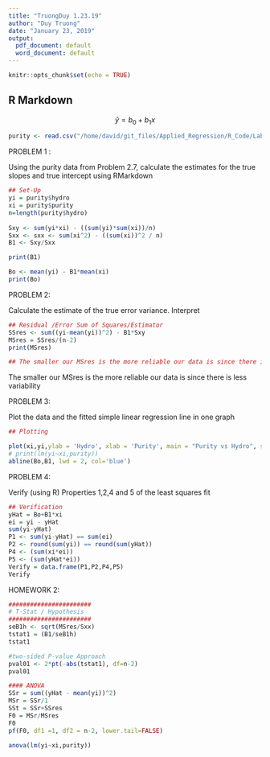 ```yaml
---
title: "TruongDuy 1.23.19"
author: "Duy Truong"
date: "January 23, 2019"
output:
  pdf_document: default
  word_document: default
---
```


```r
knitr::opts_chunk$set(echo = TRUE)
```

## R Markdown
$$ \hat{y} = b_0 + b_1x $$


```r
purity <- read.csv("/home/david/git_files/Applied_Regression/R_Code/Lab1/data-prob-2-7.csv", header = TRUE)

```


PROBLEM 1 :

Using the purity data from Problem 2.7, calculate the estimates for the true slopes and true intercept using RMarkdown



```r
## Set-Up
yi = purity$hydro
xi = purity$purity
n=length(purity$hydro)
  
Sxy <- sum(yi*xi) - ((sum(yi)*sum(xi))/n)
Sxx <- sxx <- sum(xi^2) - ((sum(xi))^2 / n)
B1 <- Sxy/Sxx

print(B1)

Bo <- mean(yi) - B1*mean(xi)
print(Bo)


```

PROBLEM 2: 

Calculate the estimate of the true error variance. Interpret


```r
## Residual /Error Sum of Squares/Estimator
SSres <- sum((yi-mean(yi))^2) - B1*Sxy
MSres = SSres/(n-2)
print(MSres)

## The smaller our MSres is the more reliable our data is since there is less variability
```


The smaller our MSres is the more reliable our data is since there is less variability



PROBLEM 3:

Plot the data and the fitted simple linear regression line in one graph

```r
## Plotting

plot(xi,yi,ylab = 'Hydro', xlab = 'Purity', main = "Purity vs Hydro", sub = "Duy Truong")
# print(lm(yi~xi,purity))
abline(Bo,B1, lwd = 2, col='blue')
```

PROBLEM 4:

Verify (using R) Properties 1,2,4 and 5 of the least squares fit

```r
## Verification
yHat = Bo+B1*xi
ei = yi - yHat
sum(yi-yHat)
P1 <- sum(yi-yHat) == sum(ei)
P2 <- round(sum(yi)) == round(sum(yHat))
P4 <- (sum(xi*ei))
P5 <- (sum(yHat*ei))
Verify = data.frame(P1,P2,P4,P5)
Verify
```


HOMEWORK 2:

```r
#######################
# T-Stat / Hypothesis 
#######################
seB1h <- sqrt(MSres/Sxx)
tstat1 = (B1/seB1h)
tstat1 

#two-sided P-value Approach
pval01 <- 2*pt(-abs(tstat1), df=n-2)
pval01

#### ANOVA
SSr = sum((yHat - mean(yi))^2)
MSr = SSr/1
SSt = SSr+SSres
F0 = MSr/MSres
F0
pf(F0, df1 =1, df2 = n-2, lower.tail=FALSE)

anova(lm(yi~xi,purity))
```

